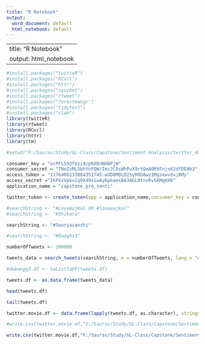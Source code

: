 ```yaml
---
title: "R Notebook"
output:
  word_document: default
  html_notebook: default
---
```


---
title: "R Notebook"
output: html_notebook
---

```r
#install.packages("twitteR")
#install.packages("RCurl")
#install.packages("httr")
#install.packages("syuzhet")
#install.packages("rtweet")
#install.packages("forestmangr")
#install.packages("tidytext")
#install.packages("slam")
library(twitteR)
library(rtweet)
library(RCurl)
library(httr)
library(tm)

```


```r
#setwd("F:/Saurav/Study/GL-Class/Capstone/Sentiment Analysis/twitter_data/project_data")

consumer_key = "ocPFL55Ofksi4cpKX6nNH6PjW"
consumer_secret = "TNeZzMLSbhYnFQWrImcJC6sWhPuX9rtQmA0R9FnjsK2dfDENh3"
access_token = "1176408233864351745-wUD8M8LD2SyR0b8wy1MgzewvdxjBMy"
access_secret ="IKPXzVpkvIq9X49siwAyKpbaesBA3AGL0tnvRvSKMqHX6"
application_name = "capstone_pro_senti"

twitter_token <- create_token(app = application_name,consumer_key = consumer_key,consumer_secret = consumer_secret,access_token = access_token,  access_secret = access_secret)

```

```r

#searchString <- "#LoveAajKal OR #loveaajkal"
#searchString <- "#Shikara"

searchString <- "#Sooryavanshi"

#searchString <- "#Baaghi3"

numberOfTweets <- 100000

tweets_data = search_tweets(searchString, n = numberOfTweets, lang = "en", retryonratelimit = TRUE)

```


```r

#dabangg3.df <- twListToDF(tweets.df)

tweets.df <- as.data.frame(tweets_data)

```

```r

head(tweets.df)

tail(tweets.df)

```


```r

twitter.movie.df <- data.frame(lapply(tweets.df, as.character), stringsAsFactors=FALSE)

```

```r

#write.csv(twitter.movie.df,"F:/Saurav/Study/GL-Class/Capstone/Sentiment Analysis/twitter_data/project_data/Baaghi3_set1.csv")

write.csv(twitter.movie.df,"F:/Saurav/Study/GL-Class/Capstone/Sentiment Analysis/twitter_data/project_data/Sooryavanshi/Sooryavanshi_set3.csv")

```